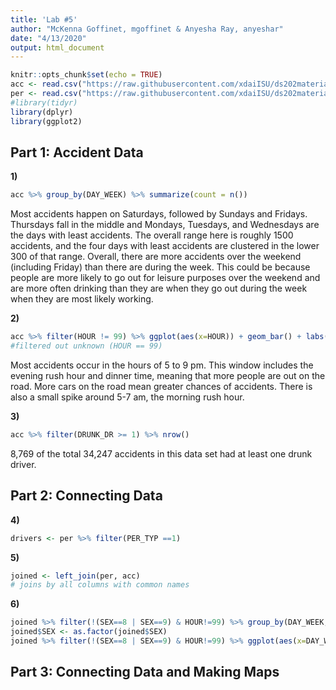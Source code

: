```yaml
---
title: 'Lab #5'
author: "McKenna Goffinet, mgoffinet & Anyesha Ray, anyeshar"
date: "4/13/2020"
output: html_document
---
```


```r
knitr::opts_chunk$set(echo = TRUE)
acc <- read.csv("https://raw.githubusercontent.com/xdaiISU/ds202materials/master/hwlabs/fars2017/accident.csv", stringsAsFactors = FALSE)
per <- read.csv("https://raw.githubusercontent.com/xdaiISU/ds202materials/master/hwlabs/fars2017/person.csv", stringsAsFactors = FALSE)
#library(tidyr)
library(dplyr)
library(ggplot2)
```

## Part 1: Accident Data

**1)**
```r
acc %>% group_by(DAY_WEEK) %>% summarize(count = n())
```

Most accidents happen on Saturdays, followed by Sundays and Fridays. Thursdays fall in the middle and Mondays, Tuesdays, and Wednesdays are the days with least accidents. The overall range here is roughly 1500 accidents, and the four days with least accidents are clustered in the lower 300 of that range. Overall, there are more accidents over the weekend (including Friday) than there are during the week. This could be because people are more likely to go out for leisure purposes over the weekend and are more often drinking than they are when they go out during the week when they are most likely working.

**2)**
```r
acc %>% filter(HOUR != 99) %>% ggplot(aes(x=HOUR)) + geom_bar() + labs(title="Accidents vs Hour of Day", x="Hour of Day", y="Number of Accidents")
#filtered out unknown (HOUR == 99)
```

Most accidents occur in the hours of 5 to 9 pm. This window includes the evening rush hour and dinner time, meaning that more people are out on the road. More cars on the road mean greater chances of accidents. There is also a small spike around 5-7 am, the morning rush hour.

**3)**
```r
acc %>% filter(DRUNK_DR >= 1) %>% nrow()
```

8,769 of the total 34,247 accidents in this data set had at least one drunk driver.

## Part 2: Connecting Data

**4)**
```r
drivers <- per %>% filter(PER_TYP ==1)
```

**5)**
```r
joined <- left_join(per, acc)
# joins by all columns with common names
```

**6)**
```r
joined %>% filter(!(SEX==8 | SEX==9) & HOUR!=99) %>% group_by(DAY_WEEK, HOUR, SEX) %>% summarize(count = n())
joined$SEX <- as.factor(joined$SEX)
joined %>% filter(!(SEX==8 | SEX==9) & HOUR!=99) %>% ggplot(aes(x=DAY_WEEK,  fill=SEX)) + geom_bar(position="dodge") + facet_wrap(~HOUR) + scale_fill_discrete(name='Sex', labels=c('Male','Female')) + labs(x="Day of the Week", y="Number of Accidents", title="Number of Accidents by Day of the Week, Sex, and Hour of the Day")

```

## Part 3: Connecting Data and Making Maps